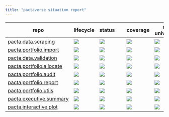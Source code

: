 ```yaml
---
title: "pactaverse situation report"
---
```


| repo | lifecycle | status&nbsp;&nbsp;&nbsp;&nbsp;&nbsp; | coverage | r-universe | CRAN | dev&nbsp;&nbsp;&nbsp;&nbsp;&nbsp;&nbsp;&nbsp;&nbsp; | maintainer |
| ---- | --------- | ------ | -------- | ---------- | ---- | --- | ---------- |
| [pacta.data.scraping](https://rmi-pacta.github.io/pacta.data.scraping/) | [![](https://img.shields.io/badge/lifecycle-stable-none.svg?labelColor=%23444d56&amp;color=%2334d058)](https://lifecycle.r-lib.org/articles/stages.html#stable) | [![](https://github.com/RMI-PACTA/pacta.data.scraping/actions/workflows/R-CMD-check.yaml/badge.svg?branch=main)](https://github.com/RMI-PACTA/pacta.data.scraping/actions/workflows/R-CMD-check.yaml?query=branch%3Amain) | [![](https://img.shields.io/codecov/c/github/rmi-pacta/pacta.data.scraping/main)](https://app.codecov.io/gh/RMI-PACTA/pacta.data.scraping?branch=main) | [![](https://rmi-pacta.r-universe.dev/badges/pacta.data.scraping)](https://rmi-pacta.r-universe.dev/pacta.data.scraping) | [![](https://www.r-pkg.org/badges/version/pacta.data.scraping)](https://CRAN.R-project.org/package=pacta.data.scraping) | [![](https://img.shields.io/github/r-package/v/rmi-pacta/pacta.data.scraping/main?label=version&amp;labelColor=%23444d56&amp;color=%2334d058)](https://github.com/RMI-PACTA/pacta.data.scraping/blob/main/DESCRIPTION) | [![](https://img.shields.io/badge/dynamic/json?label=codeowner&amp;query=codeownerInfo.ownersForFile&amp;url=https%3A%2F%2Fgithub.com%2Frmi-pacta%2Fpacta.data.scraping%2Fdeferred-metadata%2Fmain%2F.github%2FCODEOWNERS)](https://github.com/RMI-PACTA/pacta.data.scraping/blob/main/.github/CODEOWNERS) |
| [pacta.portfolio.import](https://rmi-pacta.github.io/pacta.portfolio.import/) | [![](https://img.shields.io/badge/lifecycle-stable-none.svg?labelColor=%23444d56&amp;color=%2334d058)](https://lifecycle.r-lib.org/articles/stages.html#stable) | [![](https://github.com/RMI-PACTA/pacta.portfolio.import/actions/workflows/R-CMD-check.yaml/badge.svg?branch=main)](https://github.com/RMI-PACTA/pacta.portfolio.import/actions/workflows/R-CMD-check.yaml?query=branch%3Amain) | [![](https://img.shields.io/codecov/c/github/rmi-pacta/pacta.portfolio.import/main)](https://app.codecov.io/gh/RMI-PACTA/pacta.portfolio.import?branch=main) | [![](https://rmi-pacta.r-universe.dev/badges/pacta.portfolio.import)](https://rmi-pacta.r-universe.dev/pacta.portfolio.import) | [![](https://www.r-pkg.org/badges/version/pacta.portfolio.import)](https://CRAN.R-project.org/package=pacta.portfolio.import) | [![](https://img.shields.io/github/r-package/v/rmi-pacta/pacta.portfolio.import/main?label=version&amp;labelColor=%23444d56&amp;color=%2334d058)](https://github.com/RMI-PACTA/pacta.portfolio.import/blob/main/DESCRIPTION) | [![](https://img.shields.io/badge/dynamic/json?label=codeowner&amp;query=codeownerInfo.ownersForFile&amp;url=https%3A%2F%2Fgithub.com%2Frmi-pacta%2Fpacta.portfolio.import%2Fdeferred-metadata%2Fmain%2F.github%2FCODEOWNERS)](https://github.com/RMI-PACTA/pacta.portfolio.import/blob/main/.github/CODEOWNERS) |
| [pacta.data.validation](https://rmi-pacta.github.io/pacta.data.validation/) | [![](https://img.shields.io/badge/lifecycle-stable-none.svg?labelColor=%23444d56&amp;color=%2334d058)](https://lifecycle.r-lib.org/articles/stages.html#stable) | [![](https://github.com/RMI-PACTA/pacta.data.validation/actions/workflows/R-CMD-check.yaml/badge.svg?branch=main)](https://github.com/RMI-PACTA/pacta.data.validation/actions/workflows/R-CMD-check.yaml?query=branch%3Amain) | [![](https://img.shields.io/codecov/c/github/rmi-pacta/pacta.data.validation/main)](https://app.codecov.io/gh/RMI-PACTA/pacta.data.validation?branch=main) | [![](https://rmi-pacta.r-universe.dev/badges/pacta.data.validation)](https://rmi-pacta.r-universe.dev/pacta.data.validation) | [![](https://www.r-pkg.org/badges/version/pacta.data.validation)](https://CRAN.R-project.org/package=pacta.data.validation) | [![](https://img.shields.io/github/r-package/v/rmi-pacta/pacta.data.validation/main?label=version&amp;labelColor=%23444d56&amp;color=%2334d058)](https://github.com/RMI-PACTA/pacta.data.validation/blob/main/DESCRIPTION) | [![](https://img.shields.io/badge/dynamic/json?label=codeowner&amp;query=codeownerInfo.ownersForFile&amp;url=https%3A%2F%2Fgithub.com%2Frmi-pacta%2Fpacta.data.validation%2Fdeferred-metadata%2Fmain%2F.github%2FCODEOWNERS)](https://github.com/RMI-PACTA/pacta.data.validation/blob/main/.github/CODEOWNERS) |
| [pacta.portfolio.allocate](https://rmi-pacta.github.io/pacta.portfolio.allocate/) | [![](https://img.shields.io/badge/lifecycle-stable-none.svg?labelColor=%23444d56&amp;color=%2334d058)](https://lifecycle.r-lib.org/articles/stages.html#stable) | [![](https://github.com/RMI-PACTA/pacta.portfolio.allocate/actions/workflows/R-CMD-check.yaml/badge.svg?branch=main)](https://github.com/RMI-PACTA/pacta.portfolio.allocate/actions/workflows/R-CMD-check.yaml?query=branch%3Amain) | [![](https://img.shields.io/codecov/c/github/rmi-pacta/pacta.portfolio.allocate/main)](https://app.codecov.io/gh/RMI-PACTA/pacta.portfolio.allocate?branch=main) | [![](https://rmi-pacta.r-universe.dev/badges/pacta.portfolio.allocate)](https://rmi-pacta.r-universe.dev/pacta.portfolio.allocate) | [![](https://www.r-pkg.org/badges/version/pacta.portfolio.allocate)](https://CRAN.R-project.org/package=pacta.portfolio.allocate) | [![](https://img.shields.io/github/r-package/v/rmi-pacta/pacta.portfolio.allocate/main?label=version&amp;labelColor=%23444d56&amp;color=%2334d058)](https://github.com/RMI-PACTA/pacta.portfolio.allocate/blob/main/DESCRIPTION) | [![](https://img.shields.io/badge/dynamic/json?label=codeowner&amp;query=codeownerInfo.ownersForFile&amp;url=https%3A%2F%2Fgithub.com%2Frmi-pacta%2Fpacta.portfolio.allocate%2Fdeferred-metadata%2Fmain%2F.github%2FCODEOWNERS)](https://github.com/RMI-PACTA/pacta.portfolio.allocate/blob/main/.github/CODEOWNERS) |
| [pacta.portfolio.audit](https://rmi-pacta.github.io/pacta.portfolio.audit/) | [![](https://img.shields.io/badge/lifecycle-stable-none.svg?labelColor=%23444d56&amp;color=%2334d058)](https://lifecycle.r-lib.org/articles/stages.html#stable) | [![](https://github.com/RMI-PACTA/pacta.portfolio.audit/actions/workflows/R-CMD-check.yaml/badge.svg?branch=main)](https://github.com/RMI-PACTA/pacta.portfolio.audit/actions/workflows/R-CMD-check.yaml?query=branch%3Amain) | [![](https://img.shields.io/codecov/c/github/rmi-pacta/pacta.portfolio.audit/main)](https://app.codecov.io/gh/RMI-PACTA/pacta.portfolio.audit?branch=main) | [![](https://rmi-pacta.r-universe.dev/badges/pacta.portfolio.audit)](https://rmi-pacta.r-universe.dev/pacta.portfolio.audit) | [![](https://www.r-pkg.org/badges/version/pacta.portfolio.audit)](https://CRAN.R-project.org/package=pacta.portfolio.audit) | [![](https://img.shields.io/github/r-package/v/rmi-pacta/pacta.portfolio.audit/main?label=version&amp;labelColor=%23444d56&amp;color=%2334d058)](https://github.com/RMI-PACTA/pacta.portfolio.audit/blob/main/DESCRIPTION) | [![](https://img.shields.io/badge/dynamic/json?label=codeowner&amp;query=codeownerInfo.ownersForFile&amp;url=https%3A%2F%2Fgithub.com%2Frmi-pacta%2Fpacta.portfolio.audit%2Fdeferred-metadata%2Fmain%2F.github%2FCODEOWNERS)](https://github.com/RMI-PACTA/pacta.portfolio.audit/blob/main/.github/CODEOWNERS) |
| [pacta.portfolio.report](https://rmi-pacta.github.io/pacta.portfolio.report/) | [![](https://img.shields.io/badge/lifecycle-stable-none.svg?labelColor=%23444d56&amp;color=%2334d058)](https://lifecycle.r-lib.org/articles/stages.html#stable) | [![](https://github.com/RMI-PACTA/pacta.portfolio.report/actions/workflows/R-CMD-check.yaml/badge.svg?branch=main)](https://github.com/RMI-PACTA/pacta.portfolio.report/actions/workflows/R-CMD-check.yaml?query=branch%3Amain) | [![](https://img.shields.io/codecov/c/github/rmi-pacta/pacta.portfolio.report/main)](https://app.codecov.io/gh/RMI-PACTA/pacta.portfolio.report?branch=main) | [![](https://rmi-pacta.r-universe.dev/badges/pacta.portfolio.report)](https://rmi-pacta.r-universe.dev/pacta.portfolio.report) | [![](https://www.r-pkg.org/badges/version/pacta.portfolio.report)](https://CRAN.R-project.org/package=pacta.portfolio.report) | [![](https://img.shields.io/github/r-package/v/rmi-pacta/pacta.portfolio.report/main?label=version&amp;labelColor=%23444d56&amp;color=%2334d058)](https://github.com/RMI-PACTA/pacta.portfolio.report/blob/main/DESCRIPTION) | [![](https://img.shields.io/badge/dynamic/json?label=codeowner&amp;query=codeownerInfo.ownersForFile&amp;url=https%3A%2F%2Fgithub.com%2Frmi-pacta%2Fpacta.portfolio.report%2Fdeferred-metadata%2Fmain%2F.github%2FCODEOWNERS)](https://github.com/RMI-PACTA/pacta.portfolio.report/blob/main/.github/CODEOWNERS) |
| [pacta.portfolio.utils](https://rmi-pacta.github.io/pacta.portfolio.utils/) | [![](https://img.shields.io/badge/lifecycle-stable-none.svg?labelColor=%23444d56&amp;color=%2334d058)](https://lifecycle.r-lib.org/articles/stages.html#stable) | [![](https://github.com/RMI-PACTA/pacta.portfolio.utils/actions/workflows/R-CMD-check.yaml/badge.svg?branch=main)](https://github.com/RMI-PACTA/pacta.portfolio.utils/actions/workflows/R-CMD-check.yaml?query=branch%3Amain) | [![](https://img.shields.io/codecov/c/github/rmi-pacta/pacta.portfolio.utils/main)](https://app.codecov.io/gh/RMI-PACTA/pacta.portfolio.utils?branch=main) | [![](https://rmi-pacta.r-universe.dev/badges/pacta.portfolio.utils)](https://rmi-pacta.r-universe.dev/pacta.portfolio.utils) | [![](https://www.r-pkg.org/badges/version/pacta.portfolio.utils)](https://CRAN.R-project.org/package=pacta.portfolio.utils) | [![](https://img.shields.io/github/r-package/v/rmi-pacta/pacta.portfolio.utils/main?label=version&amp;labelColor=%23444d56&amp;color=%2334d058)](https://github.com/RMI-PACTA/pacta.portfolio.utils/blob/main/DESCRIPTION) | [![](https://img.shields.io/badge/dynamic/json?label=codeowner&amp;query=codeownerInfo.ownersForFile&amp;url=https%3A%2F%2Fgithub.com%2Frmi-pacta%2Fpacta.portfolio.utils%2Fdeferred-metadata%2Fmain%2F.github%2FCODEOWNERS)](https://github.com/RMI-PACTA/pacta.portfolio.utils/blob/main/.github/CODEOWNERS) |
| [pacta.executive.summary](https://rmi-pacta.github.io/pacta.executive.summary/) | [![](https://img.shields.io/badge/lifecycle-stable-none.svg?labelColor=%23444d56&amp;color=%2334d058)](https://lifecycle.r-lib.org/articles/stages.html#stable) | [![](https://github.com/RMI-PACTA/pacta.executive.summary/actions/workflows/R-CMD-check.yaml/badge.svg?branch=main)](https://github.com/RMI-PACTA/pacta.executive.summary/actions/workflows/R-CMD-check.yaml?query=branch%3Amain) | [![](https://img.shields.io/codecov/c/github/rmi-pacta/pacta.executive.summary/main)](https://app.codecov.io/gh/RMI-PACTA/pacta.executive.summary?branch=main) | [![](https://rmi-pacta.r-universe.dev/badges/pacta.executive.summary)](https://rmi-pacta.r-universe.dev/pacta.executive.summary) | [![](https://www.r-pkg.org/badges/version/pacta.executive.summary)](https://CRAN.R-project.org/package=pacta.executive.summary) | [![](https://img.shields.io/github/r-package/v/rmi-pacta/pacta.executive.summary/main?label=version&amp;labelColor=%23444d56&amp;color=%2334d058)](https://github.com/RMI-PACTA/pacta.executive.summary/blob/main/DESCRIPTION) | [![](https://img.shields.io/badge/dynamic/json?label=codeowner&amp;query=codeownerInfo.ownersForFile&amp;url=https%3A%2F%2Fgithub.com%2Frmi-pacta%2Fpacta.executive.summary%2Fdeferred-metadata%2Fmain%2F.github%2FCODEOWNERS)](https://github.com/RMI-PACTA/pacta.executive.summary/blob/main/.github/CODEOWNERS) |
| [pacta.interactive.plot](https://rmi-pacta.github.io/pacta.interactive.plot/) | [![](https://img.shields.io/badge/lifecycle-stable-none.svg?labelColor=%23444d56&amp;color=%2334d058)](https://lifecycle.r-lib.org/articles/stages.html#stable) | [![](https://github.com/RMI-PACTA/pacta.interactive.plot/actions/workflows/R-CMD-check.yaml/badge.svg?branch=main)](https://github.com/RMI-PACTA/pacta.interactive.plot/actions/workflows/R-CMD-check.yaml?query=branch%3Amain) | [![](https://img.shields.io/codecov/c/github/rmi-pacta/pacta.interactive.plot/main)](https://app.codecov.io/gh/RMI-PACTA/pacta.interactive.plot?branch=main) | [![](https://rmi-pacta.r-universe.dev/badges/pacta.interactive.plot)](https://rmi-pacta.r-universe.dev/pacta.interactive.plot) | [![](https://www.r-pkg.org/badges/version/pacta.interactive.plot)](https://CRAN.R-project.org/package=pacta.interactive.plot) | [![](https://img.shields.io/github/r-package/v/rmi-pacta/pacta.interactive.plot/main?label=version&amp;labelColor=%23444d56&amp;color=%2334d058)](https://github.com/RMI-PACTA/pacta.interactive.plot/blob/main/DESCRIPTION) | [![](https://img.shields.io/badge/dynamic/json?label=codeowner&amp;query=codeownerInfo.ownersForFile&amp;url=https%3A%2F%2Fgithub.com%2Frmi-pacta%2Fpacta.interactive.plot%2Fdeferred-metadata%2Fmain%2F.github%2FCODEOWNERS)](https://github.com/RMI-PACTA/pacta.interactive.plot/blob/main/.github/CODEOWNERS) |
